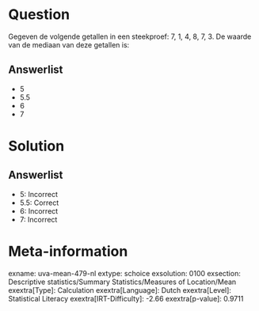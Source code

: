 Question
========

Gegeven de volgende getallen in een steekproef: 7, 1, 4, 8, 7, 3. De
waarde van de mediaan van deze getallen is:

Answerlist
----------

* 5
* 5.5
* 6
* 7

Solution
========

Answerlist
----------

* 5: Incorrect
* 5.5: Correct
* 6: Incorrect
* 7: Incorrect

Meta-information
================
exname: uva-mean-479-nl
extype: schoice
exsolution: 0100
exsection: Descriptive statistics/Summary Statistics/Measures of Location/Mean
exextra[Type]: Calculation
exextra[Language]: Dutch
exextra[Level]: Statistical Literacy
exextra[IRT-Difficulty]: -2.66
exextra[p-value]: 0.9711
